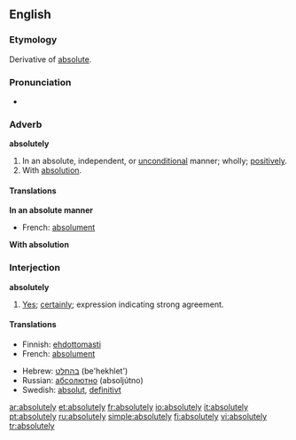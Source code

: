 ==English==

===Etymology===
Derivative of [[absolute]].

===Pronunciation===
*{{audio|en-us-absolutely.ogg|Audio (US)}}

===Adverb===
'''absolutely'''

# In an absolute, independent, or [[unconditional]] manner; wholly; [[positively]].
# With [[absolution]].
====Translations====
'''In an absolute manner'''
{{top}}
*French: [[absolument]]
{{mid}}
{{bottom}}
'''With absolution'''
{{top}}
{{mid}}
{{bottom}}

===Interjection===
'''absolutely'''

# [[yes|Yes]]; [[certainly]]; expression indicating strong agreement.

====Translations====
{{top}}
*Finnish: [[ehdottomasti]]
*French: [[absolument]]
{{mid}}
*Hebrew: [[בהחלט]] (be'hekhlet')
*Russian: [[абсолютно]] (absoljútno)
*Swedish: [[absolut]], [[definitivt]]
{{bottom}}

[[ar:absolutely]]
[[et:absolutely]]
[[fr:absolutely]]
[[io:absolutely]]
[[it:absolutely]]
[[pt:absolutely]]
[[ru:absolutely]]
[[simple:absolutely]]
[[fi:absolutely]]
[[vi:absolutely]]
[[tr:absolutely]]